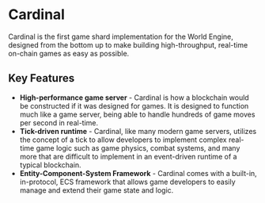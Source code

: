 # Cardinal

Cardinal is the first game shard implementation for the World Engine, designed from the bottom up to make building high-throughput, real-time on-chain games as easy as possible.

## Key Features
- **High-performance game server** - Cardinal is how a blockchain would be constructed if it was designed for games.
  It is designed to function much like a game server, being able to handle hundreds of game moves per second in
real-time.
- **Tick-driven runtime** - Cardinal, like many modern game servers, utilizes the concept of a tick to allow developers
to implement complex real-time game logic such as game physics, combat systems, and many more that are difficult to
implement in an event-driven runtime of a typical blockchain.
- **Entity-Component-System Framework** - Cardinal comes with a built-in, in-protocol, ECS framework that allows game
developers to easily manage and extend their game state and logic.